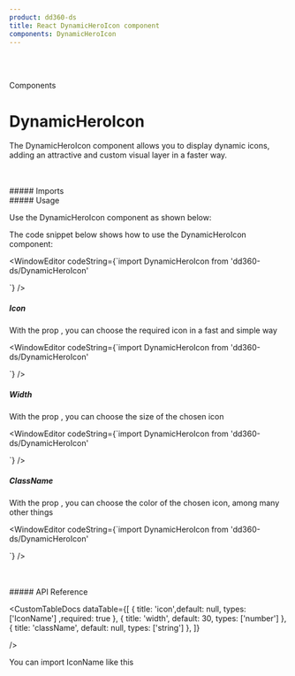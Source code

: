 ```yaml
---
product: dd360-ds
title: React DynamicHeroIcon component
components: DynamicHeroIcon
---
```


<br id='top' />
<br />

<Label>Components</Label>

# <span name="floating-nav">DynamicHeroIcon</span>

The DynamicHeroIcon component allows you to display dynamic icons, adding an attractive and custom visual layer in a faster way.

<br />
<br />
##### <span name="floating-nav">Imports</span>

<WindowEditor codeString="import DynamicHeroIcon from 'dd360-ds/DynamicHeroIcon'" />

<br />
##### <span name="floating-nav">Usage</span>

Use the DynamicHeroIcon component as shown below:

<Playground className="gap-y-2">
       <DynamicHeroIcon icon="HomeIcon" width={30} className="text-blue-700" />
</Playground>

The code snippet below shows how to use the DynamicHeroIcon component:

<WindowEditor
    codeString={`import DynamicHeroIcon from 'dd360-ds/DynamicHeroIcon'
  
<DynamicHeroIcon icon="HomeIcon" width={30} className="text-blue-700" />`}
/>

##### <span name="floating-nav">Icon</span>

With the prop <Tag text='Icon' />, you can choose the required icon in a fast and simple way

<Playground className="gap-y-2">
       <DynamicHeroIcon icon="BellIcon" width={30} className="text-blue-700" />
</Playground>


<WindowEditor
    codeString={`import DynamicHeroIcon from 'dd360-ds/DynamicHeroIcon'
  
<DynamicHeroIcon icon="BellIcon" width={30} className="text-blue-700" />`}
/>

##### <span name="floating-nav">Width</span>

With the prop <Tag text='width' />, you can choose the size of the chosen icon

<Playground className="gap-y-2">
       <DynamicHeroIcon icon="BellIcon" width={50} className="text-blue-700" />
</Playground>


<WindowEditor
    codeString={`import DynamicHeroIcon from 'dd360-ds/DynamicHeroIcon'
  
<DynamicHeroIcon icon="BellIcon" width={50} className="text-blue-700" />`}
/>

##### <span name="floating-nav">ClassName</span>

With the prop <Tag text='className' />, you can choose the color of the chosen icon, among many other things

<Playground className="gap-y-2">
       <DynamicHeroIcon icon="CheckCircleIcon" width={30} className="text-green-400" />
</Playground>


<WindowEditor
    codeString={`import DynamicHeroIcon from 'dd360-ds/DynamicHeroIcon'
  
<DynamicHeroIcon icon="CheckCircleIcon" width={30} className="text-green-400" />`}
/>



<br />
<br />
##### <span name="floating-nav">API Reference</span>


<CustomTableDocs
    dataTable={[
        { title: 'icon',default: null, types: ['IconName'] ,required: true },
        { title: 'width', default: 30, types: ['number'] },
        { title: 'className', default: null, types: ['string'] },
    ]}

/>

You can import IconName like this <Tag text='import {IconName} from "dd360-ds/DynamicHeroIcon"' />


<CustomCallout
    variant="info"
    title="Note"
    icon="info"
    description="This documentation assumes that the audience has basic knowledge of React
    and how to use components in React applications."
/>

<BackAndForwardController />